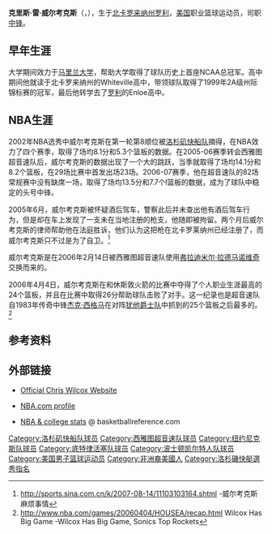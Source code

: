 {{noteTA|G1=NBA}}
{{infobox NBA Player
| image = Chris Wilcox.jpg
| name = 克里斯·威尔考克斯<br/>Chris Wilcox
| nickname = 
| position = [[大前锋|大前锋]]/[[中锋|中锋]]
| height_ft = 6 
| height_in = 10
| weight_lb  = 235
| team = 自由球員
| number = 54，44
| nationality = {{USA}}
| birth_date = {{birth date and age|1982|9|3}} 
| birth_place = {{USA}}[[北卡罗来纳州|北卡罗来纳州]]，[[罗利_(北卡罗来纳州)|罗利]]
| highschool = Enloe高中
| college = [[马里兰大学|马里兰大学]] 
| draft_round = 1
| draft_pick  = 8
| draft_year = 2002
| draft_team = [[洛杉矶快船|洛杉矶快船]]
| career_start = 2002
| career_end = 
| former_teams = [[洛杉矶快船|洛杉矶快船]] (2002–2006)<br />[[俄克拉何马城雷霆|西雅圖超音速]]（2006–2009）<br />[[紐約尼克|紐約尼克]]（2009）<br />[[底特律活塞|底特律活塞]]（2009–2011）<br />[[波士頓塞爾提克|波士頓塞爾提克]]（2011–2013）
| awards = 
}}

'''克里斯·雷·威尔考克斯'''（{{lang-en|'''Chris Ray Wilcox'''}}，{{bd|1982年|9月3日|}}），生于[[北卡罗来纳州|北卡罗来纳州]][[罗利_(北卡罗来纳州)|罗利]]，[[美国|美国]]职业篮球运动员，司职[[中锋|中锋]]。

==早年生涯==
大学期间效力于[[马里兰大学|马里兰大学]]，帮助大学取得了球队历史上首座NCAA总冠军。高中期间他就读于北卡罗来纳州的Whiteville高中，带领球队取得了1999年2A级州际锦标赛的冠军，最后他转学去了[[罗利_(北卡罗来纳州)|罗利]]的Enloe高中。

==NBA生涯==
2002年NBA选秀中威尔考克斯在第一轮第8顺位被[[洛杉矶快船队|洛杉矶快船队]]摘得，在NBA效力了四个赛季，取得了场均8.1分和5.3个篮板的数据。在2005-06赛季转会西雅图超音速队后，威尔考克斯的数据出现了一个大的跳跃，当季就取得了场均14.1分和8.2个篮板，在29场比赛中首发出场23场。2006-07赛季，他在超音速队的82场常规赛中没有缺席一场，取得了场均13.5分和7.7个l篮板的数据，成为了球队中稳定的头号中锋。

2005年6月，威尔考克斯被怀疑酒后驾车，警察此后并未查出他有酒后驾车行为，但是却在车上发现了一支未在当地注册的枪支，他随即被拘留。两个月后威尔考克斯的律师帮助他在法庭胜诉，他们认为这把枪在北卡罗莱纳州已经注册了，而威尔考克斯只不过是为了自卫。<ref>http://sports.sina.com.cn/k/2007-08-14/11103103164.shtml {{Wayback|url=http://sports.sina.com.cn/k/2007-08-14/11103103164.shtml |date=20160304114530 }} -威尔考克斯麻烦事情</ref> 

威尔考克斯是在2006年2月14日被西雅图超音速队使用[[弗拉迪米尔·拉德马诺维奇|弗拉迪米尔·拉德马诺维奇]]交换而来的。

2006年4月4日，威尔考克斯在和休斯敦火箭的比赛中夺得了个人职业生涯最高的24个篮板，并且在比赛中取得26分帮助球队击败了对手。这一纪录也是超音速队自1983年传奇中锋[[傑克·希克馬|杰克·西格马]]在对阵[[犹他爵士队|犹他爵士队]]中抓到的25个篮板之后最多的。<ref>http://www.nba.com/games/20060404/HOUSEA/recap.html {{Wayback|url=http://www.nba.com/games/20060404/HOUSEA/recap.html |date=20080103094520 }} Wilcox Has Big Game -Wilcox Has Big Game, Sonics Top Rockets{{en}}</ref>

==参考资料==
{{reflist}}

==外部链接==
*{{en}}[http://chriswilcox54.com Official Chris Wilcox Website]{{Wayback|url=http://chriswilcox54.com/ |date=20110708151839 }}
*{{en}}[http://www.nba.com/playerfile/chris_wilcox/index.html NBA.com profile] {{Wayback|url=http://www.nba.com/playerfile/chris_wilcox/index.html |date=20131002162701 }}
*{{en}}[https://web.archive.org/web/20060309074806/http://www.basketballreference.com/players/playerpage.htm?ilkid=WilcoCh01 NBA & college stats] @ basketballreference.com

{{2002 NBA Draft}}

{{Authority control}}
{{DEFAULTSORT:Wilcox, Chris}}
[[Category:洛杉矶快船队球员|Category:洛杉矶快船队球员]]
[[Category:西雅图超音速队球员|Category:西雅图超音速队球员]]
[[Category:纽约尼克斯队球员|Category:纽约尼克斯队球员]]
[[Category:底特律活塞队球员|Category:底特律活塞队球员]]
[[Category:波士顿凯尔特人队球员|Category:波士顿凯尔特人队球员]]
[[Category:美国男子篮球运动员|Category:美国男子篮球运动员]]
[[Category:非洲裔美國人|Category:非洲裔美國人]]
[[Category:洛杉磯快艇選秀指名|Category:洛杉磯快艇選秀指名]]